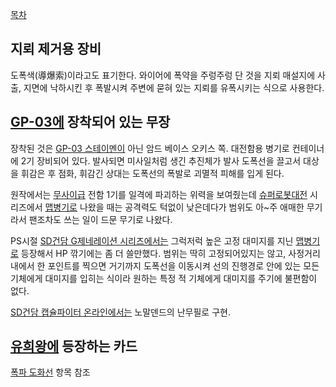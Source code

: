 [[목차]]

== 지뢰 제거용 장비 ==
도폭색(導爆索)이라고도 표기한다. 와이어에 폭약을 주렁주렁 단 것을 지뢰 매설지에 사출, 지면에 낙하시킨 후 폭발시켜 주변에 묻혀 있는 지뢰를 유폭시키는 식으로 사용한다.

== [[GP-03]]에 장착되어 있는 무장 ==
장착된 것은 [[GP-03 스테이멘]]이 아닌 암드 베이스 오키스 쪽. 대전함용 병기로 컨테이너에 2기 장비되어 있다. 발사되면 미사일처럼 생긴 추진체가 발사 도폭선을 끌고서 대상을 휘감은 후 점화, 휘감긴 상대는 도폭선의 폭발로 괴멸적 피해를 입게 된다. 

원작에서는 [[무사이]]급 전함 1기를 일격에 파괴하는 위력을 보여줬는데 [[슈퍼로봇대전]] 시리즈에서 [[맵병기]]로 나왔을 때는 공격력도 턱없이 낮은데다가 범위도 아~주 애매한 무기라서 팬조차도 쓰는 일이 드문 무기로 나왔다.

PS시절 [[SD건담 G제네레이션 시리즈]]에서는 그럭저럭 높은 고정 대미지를 지닌 [[맵병기]]로 등장해서 HP 깎기에는 좀 더 쓸만했다. 범위는 딱히 고정되어있지는 않고, 사정거리 내에서 한 포인트를 찍으면 거기까지 도폭선을 이동시켜 선의 진행경로 안에 있는 모든 기체에게 대미지를 입히는 식이라 원하는 특정 적 기체에게 대미지를 주기에 불편함이 없다.

[[SD건담 캡슐파이터 온라인]]에서는 노말덴드의 난무필로 구현.

== [[유희왕]]에 등장하는 카드 ==
[[폭파 도화선]] 항목 참조
